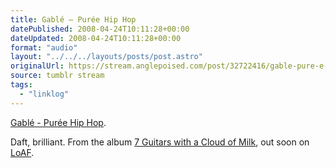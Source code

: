 ```yaml
---
title: Gablé – Purée Hip Hop
datePublished: 2008-04-24T10:11:28+00:00
dateUpdated: 2008-04-24T10:11:28+00:00
format: "audio"
layout: "../../../layouts/posts/post.astro"
originalUrl: https://stream.anglepoised.com/post/32722416/gable-pure-e-hip-hop-daft-brilliant-from-the
source: tumblr stream
tags:
  - "linklog"
---
```



<YouTube id="https://www.youtube.com/watch?v=-LhU0PuPIqQ" />

[Gablé - Purée Hip Hop][1].

Daft, brilliant. From the album [7 Guitars with a Cloud of Milk][2], out soon on [LoAF][3].

[1]: https://www.youtube.com/watch?v=-LhU0PuPIqQ
[2]: http://www.l-o-a-f.com/index.php?artist_id=87
[3]: http://www.l-o-a-f.com/
